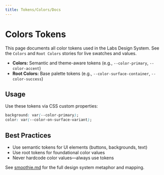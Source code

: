 ```yaml
---
title: Tokens/Colors/Docs
---
```


# Colors Tokens

This page documents all color tokens used in the Labs Design System. See the `Colors` and `Root Colors` stories for live swatches and values.

- **Colors:** Semantic and theme-aware tokens (e.g., `--color-primary`, `--color-accent`)
- **Root Colors:** Base palette tokens (e.g., `--color-surface-container`, `--color-success`)

## Usage

Use these tokens via CSS custom properties:

```css
background: var(--color-primary);
color: var(--color-on-surface-variant);
```

## Best Practices
- Use semantic tokens for UI elements (buttons, backgrounds, text)
- Use root tokens for foundational color values
- Never hardcode color values—always use tokens

See [smoothie.md](../../smoothie.md) for the full design system metaphor and mapping.
